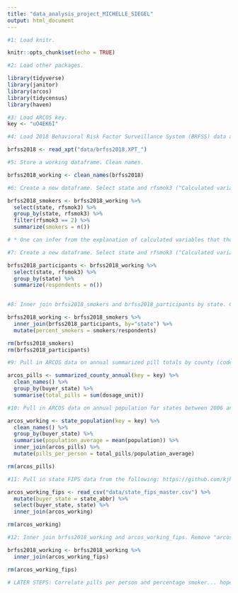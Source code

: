 ```yaml
---
title: "data_analysis_project_MICHELLE_SIEGEL"
output: html_document
---
```


```r

#1: Load knitr.

knitr::opts_chunk$set(echo = TRUE)

```

```r

#2: Load other packages.

library(tidyverse)
library(janitor)
library(arcos)
library(tidycensus)
library(haven)

```

```r

#3: Load ARCOS key.
key <- "uO4EK6I"

```

```r

#4: Load 2018 Behavioral Risk Factor Surveillance System (BRFSS) data and clean names. Data, codebook and explanation of calculated variables included found at: https://www.cdc.gov/brfss/annual_data/annual_2018.html.

brfss2018 <- read_xpt("data/brfss2018.XPT_")

```

```r

#5: Store a working dataframe. Clean names.

brfss2018_working <- clean_names(brfss2018)

```

```r

#6: Create a new dataframe. Select state and rfsmok3 ("Calculated variable for adults who are current smokers"). Group by state and rfsmok3. Filter for smokers* only. Create column (smokers) reflecting how many participants in each state were classified as smokers.

brfss2018_smokers <- brfss2018_working %>%
  select(state, rfsmok3) %>%
  group_by(state, rfsmok3) %>%
  filter(rfsmok3 == 2) %>%
  summarize(smokers = n())

# * One can infer from the explanation of calculated variables that those whose responses are classified as "1" can be considered non-smokers, while those whose responses are classified as "2" can be considered smokers. No assumptions can be made about those classified as "9."

```

```r

#7: Create a new dataframe. Select state and rfsmok3 ("Calculated variable for adults who are current smokers"). Group by state. Filter for smokers* only. Create column (participants) reflecting how many people in each state were counted.

brfss2018_participants <- brfss2018_working %>%
  select(state, rfsmok3) %>%
  group_by(state) %>%
  summarize(respondents = n())
 
``` 
  
```r

#8: Inner join brfss2018_smokers and brfss2018_participants by state. Create a percentage column by dividing how many participants in each state responded with each possible answer by how many participants in each state responded. Remove "brfss2018_smokers" and "brfss2018participants."

brfss2018_working <- brfss2018_smokers %>%
  inner_join(brfss2018_participants, by="state") %>%
  mutate(percent_smokers = smokers/respondents)

rm(brfss2018_smokers)
rm(brfss2018_participants)

```

```r

#9: Pull in ARCOS data on annual summarized pill totals by county (code and explanations found at https://wpinvestigative.github.io/arcos/). Clean names. Summarize total pills across all years for each state.

arcos_pills <- summarized_county_annual(key = key) %>%
  clean_names() %>%
  group_by(buyer_state) %>%
  summarise(total_pills = sum(dosage_unit))

```

```r

#10: Pull in ARCOS data on annual population for states between 2006 and 2014 (code and explanations found at https://wpinvestigative.github.io/arcos/). Clean names. Average populations across all years for each state. Remove "arcos_pills."

arcos_working <- state_population(key = key) %>%
  clean_names() %>%
  group_by(buyer_state) %>%
  summarise(population_average = mean(population)) %>%
  inner_join(arcos_pills) %>%
  mutate(pills_per_person = total_pills/population_average)

rm(arcos_pills)

```

```r

#11: Pull in state FIPS data from the following: https://github.com/kjhealy/fips-codes. Mutate state_abbr to form buyer_state. Select buyer_state and state. Inner join arcoss_working_fips and arcos_working by buyer state. Remove "arcos working."

arcos_working_fips <- read_csv("data/state_fips_master.csv") %>% 
  mutate(buyer_state = state_abbr) %>% 
  select(buyer_state, state) %>%
  inner_join(arcos_working)

rm(arcos_working)

```

```r

#12: Inner join brfss2018_working and arcos_working_fips. Remove "arcos working_fips"

brfss2018_working <- brfss2018_working %>%
  inner_join(arcos_working_fips)

rm(arcos_working_fips)

```


```r

# LATER STEPS: Correlate pills per person and percentage smoker... hopefully we're learning that when we learn "relationships" this week? Either way, create a scatterplot (visualization #1) and a map (visualization #2). If need be, incorporate data cleaning steps we haven't learned yet.

```

